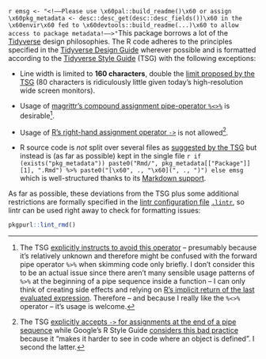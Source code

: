 `r emsg <- "<!––Please use \x60pal::build_readme()\x60 or assign \x60pkg_metadata <- desc::desc_get(desc::desc_fields())\x60 in the \x60envir\x60 fed to \x60devtools::build_readme(...)\x60 to allow access to package metadata!––>"`This package borrows a lot of the [Tidyverse](https://www.tidyverse.org/) design philosophies. The R code adheres to the principles specified in the [Tidyverse Design Guide](https://principles.tidyverse.org/) wherever possible and is formatted according to the [Tidyverse Style Guide](https://style.tidyverse.org/) (TSG) with the following exceptions:

- Line width is limited to **160 characters**, double the [limit proposed by the TSG](https://style.tidyverse.org/syntax.html#long-lines) (80 characters is ridiculously little given today's high-resolution wide screen monitors).

- Usage of [magrittr's compound assignment pipe-operator `%<>%`](https://magrittr.tidyverse.org/reference/compound.html) is desirable[^tsg-capipe].

- Usage of [R's right-hand assignment operator `->`](https://rdrr.io/r/base/assignOps.html) is not allowed[^tsg-rightass].

- R source code is _not_ split over several files as [suggested by the TSG](https://style.tidyverse.org/package-files.html) but instead is (as far as possible) kept in the single file `r if (exists("pkg_metadata")) paste0("Rmd/", pkg_metadata[["Package"]][1], ".Rmd") %>% paste0("[\x60", ., "\x60](", ., ")") else emsg` which is well-structured thanks to its [Markdown support](#r-markdown-format).

As far as possible, these deviations from the TSG plus some additional restrictions are formally specified in the [lintr configuration file](https://github.com/jimhester/lintr#project-configuration) [`.lintr`](.lintr), so lintr can be used right away to check for formatting issues:

```r
pkgpurl::lint_rmd()
```

[^tsg-capipe]: The TSG [explicitly instructs to avoid this operator](https://style.tidyverse.org/pipes.html#assignment-1) – presumably because it's relatively unknown and therefore might be confused with the forward pipe operator `%>%` when skimming code only briefly. I don't consider this to be an actual issue since there aren't many sensible usage patterns of `%>%` at the beginning of a pipe sequence inside a function – I can only think of creating side effects and relying on [R's implicit return of the last evaluated expression](https://rdrr.io/r/base/function.html). Therefore – and because I really like the `%<>%` operator – it's usage is welcome.

[^tsg-rightass]: The TSG [explicitly accepts `->` for assignments at the end of a pipe sequence](https://style.tidyverse.org/pipes.html#assignment-1) while Google's R Style Guide [considers this bad practice](https://google.github.io/styleguide/Rguide.html#right-hand-assignment) because it "makes it harder to see in code where an object is defined". I second the latter.
